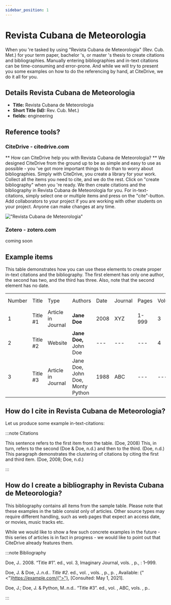 ```yaml
---
sidebar_position: 1
---
```


# Revista Cubana de Meteorologia

When you 're tasked by using "Revista Cubana de Meteorologia" (Rev. Cub. Met.) for your term paper, bachelor 's, or master 's thesis to create citations and bibliographies.
Manually entering bibliographies and in-text citations can be time-consuming and error-prone. And while we will try to present you some examples on how to do the referencing by hand, at CiteDrive, we do it all for you.

## Details  Revista Cubana de Meteorologia
* **Title:** Revista Cubana de Meteorologia
* **Short Title (Id):** Rev. Cub. Met.)
* **fields:** engineering

## Reference tools?
### CiteDrive - citedrive.com
** How can CiteDrive help you with Revista Cubana de Meteorologia? **
We designed CiteDrive from the ground up to be as simple and easy to use as possible - you 've got more important things to do than to worry about bibliographies. Simply with CiteDrive, you create a library for your work. Collect all the items you need to cite, and we do the rest. Click on "create bibliography" when you 're ready. We then create citations and the bibliography in Revista Cubana de Meteorologia for you. For in-text-citations, simply select one or multiple items and press on the "cite"-button. Add collaborators to your project if you are working with other students on your project. Anyone can make changes at any time.


!["Revista Cubana de Meteorologia"](images/revista-cubana-de-meteorologia.svg "Choose Revista Cubana de Meteorologia in the CiteDrive App")

### Zotero - zotero.com

coming soon

## Example items

This table demonstrates how you can use these elements to create proper in-text citations and the bibliography. The first element has only one author, the second has two, and the third has three. Also, note that the second element has no date.


<table>
  <tr>
   <td>Number
   </td>
   <td>Title
   </td>
   <td>Type
   </td>
   <td>Authors
   </td>
   <td>Date
   </td>
   <td>Journal
   </td>
   <td>Pages
   </td>
   <td>Volume
   </td>
   <td>Issue
   </td>
   <td>Access Date
   </td>
  </tr>
  <tr>
   <td>1
   </td>
   <td>Title #1
   </td>
   <td>Article in Journal
   </td>
   <td><strong>Jane Doe</strong>
   </td>
   <td>2008
   </td>
   <td>XYZ
   </td>
   <td>1-999
   </td>
   <td>3
   </td>
   <td>2
   </td>
   <td>--
   </td>
  </tr>
  <tr>
   <td>
2
   </td>
   <td>Title #2
   </td>
   <td>Website
   </td>
   <td><strong>Jane Doe, </strong>John Doe
   </td>
   <td>---
   </td>
   <td>---
   </td>
   <td>---
   </td>
   <td>4
   </td>
   <td>---
   </td>
   <td>2020-05-01
   </td>
  </tr>
  <tr>
   <td>3
   </td>
   <td>Title #3
   </td>
   <td>Article in Journal
   </td>
   <td>Jane Doe, John Doe, Monty Python
   </td>
   <td>1988
   </td>
   <td>ABC
   </td>
   <td>---
   </td>
   <td>---
   </td>
   <td>16
   </td>
   <td>---
   </td>
  </tr>
</table>



## How do I cite in  Revista Cubana de Meteorologia?

Let us produce some example in-text-citations:

:::note Citations


This sentence refers to the first item from the table. (Doe,  2008) This, in turn, refers to the second (Doe &amp; Doe, n.d.)
and then to the third.  (Doe, n.d.)
This paragraph demonstrates the clustering of citations by citing the first and third item. (Doe,  2008; Doe, n.d.)

:::

## How do I create a bibliography in Revista Cubana de Meteorologia?

This bibliography contains all items from the sample table. Please note that these examples in the table consist only of articles. Other source types may require different handling, such as web pages that expect an access date, or movies, music tracks etc.

While we would like to show a few such concrete examples in the future - this series of articles is in fact in progress - we would like to point out that CiteDrive already features them.

:::note Bibliography

Doe, J.. 2008. “Title #1”.  ed., vol. 3, Imaginary Journal, vols. ,  p., : 1–999.

Doe, J. &amp; Doe, J..n.d.. <i>Title #2</i>.  ed., vol. , vols. ,  p., p. , Available: {"<"}https://example.com/{">"},  [Consulted: May 1, 2021].

Doe, J.; Doe, J. &amp; Python, M..n.d.. “Title #3”.  ed., vol. , ABC, vols. ,  p..



:::


        